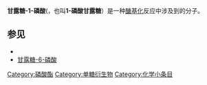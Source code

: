 {{chembox
| verifiedrevid = 443933437
|ImageFile=alpha-D-Mannose-1-phosphate.svg
|ImageSize=200px
|IUPACName=[(3''S'',4''S'',5''S'',6''R'')-3,4,5-Trihydroxy-6-(hydroxymethyl)oxan-2-yl] dihydrogen
phosphate
|OtherNames=Mannose-1-P; <small>D</small>-mannose-1-phosphate; <small>D</small>-Mannopyranose-1-phosphate
|Section1={{Chembox Identifiers
|  CASNo=27251-84-9
|   CASNo_Ref = {{cascite|correct}}
|  PubChem=644175
|  ChemSpiderID_Ref = {{chemspidercite|correct|chemspider}}
| ChemSpiderID = 559210
|  ChemSpiderID_Comment = Unspecified anomer
|  ChemSpiderID1_Ref = {{chemspidercite|correct|chemspider}}
|  ChemSpiderID1 = 388412
|  ChemSpiderID1_Comment = alpha anomer
|  ChemSpiderID2_Ref = {{chemspidercite|correct|chemspider}}
|  ChemSpiderID2 = 2496902
|  ChemSpiderID2_Comment = beta anomer
|  ChEBI_Ref = {{ebicite|correct|EBI}}
| ChEBI = 35374
| StdInChIKey_Ref = {{stdinchicite|correct|chemspider}}
| StdInChIKey = HXXFSFRBOHSIMQ-QTVWNMPRSA-N
| SMILES = O=P(O)(OC1O[C@@H]([C@@H](O)[C@H](O)[C@@H]1O)CO)O
|  StdInChI_Ref = {{stdinchicite|correct|chemspider}}
| StdInChI = 1S/C6H13O9P/c7-1-2-3(8)4(9)5(10)6(14-2)15-16(11,12)13/h2-10H,1H2,(H2,11,12,13)/t2-,3-,4+,5+,6?/m1/s1
  }}
|Section2={{Chembox Properties
|  C=6|H=13|O=9|P=1
|  Appearance=
|  Density=
|  MeltingPt=
|  BoilingPt=
|  Solubility=
  }}
|Section3={{Chembox Hazards
|  MainHazards=
|  FlashPt=
|  Autoignition=
  }}
}}

'''甘露糖-1-磷酸'''({{lang-en|Mannose 1-phosphate}}，也叫'''1-磷酸甘露糖'''）是一种[[醣基化|醣基化]]反应中涉及到的分子。

==参见==
* {{le|先天性糖基化障碍|Congenital disorder of glycosylation}}
* [[甘露糖-6-磷酸|甘露糖-6-磷酸]]

[[Category:磷酸酯|Category:磷酸酯]]
[[Category:单糖衍生物|Category:单糖衍生物]]
[[Category:化学小条目|Category:化学小条目]]

{{organic-compound-stub}}